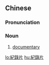 ==Chinese==
{{zh-forms|s=纪录片|type=21|alt=記錄片}}

===Pronunciation===
{{zh-pron
|m=jìlùpiàn,jìlùpiān,er=y,2er=y
|cat=n
}}

===Noun===
{{zh-noun}}

# [[documentary]] {{gloss|documentary film}}

[[lo:紀錄片]]
[[hu:紀錄片]]